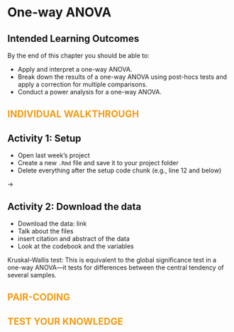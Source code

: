 # One-way ANOVA {#sec-oneway}

## Intended Learning Outcomes {.unnumbered}

By the end of this chapter you should be able to:

- Apply and interpret a one-way ANOVA.
- Break down the results of a one-way ANOVA using post-hocs tests and apply a correction for multiple comparisons.
- Conduct a power analysis for a one-way ANOVA.

## [Individual Walkthrough]{style="color: #F39C12; text-transform: uppercase;"} {.unnumbered}

## Activity 1: Setup

* Open last week’s project
* Create a new `.Rmd` file and save it to your project folder
* Delete everything after the setup code chunk (e.g., line 12 and below)

$\rightarrow$


## Activity 2: Download the data

* Download the data: link
* Talk about the files
* insert citation and abstract of the data
* Look at the codebook and the variables



Kruskal-Wallis test: This is equivalent to the global significance test in a one-way ANOVA—it tests for differences between the central tendency of several samples.



## [Pair-coding]{style="color: #F39C12; text-transform: uppercase;"} {.unnumbered}




## [Test your knowledge]{style="color: #F39C12; text-transform: uppercase;"} {.unnumbered}


